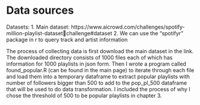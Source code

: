 # Data sources

Datasets:
1. Main dataset: https://www.aicrowd.com/challenges/spotify-million-playlist-datasetchallenge#dataset
2. We can use the “spotifyr” package in r to query track and artist information

The process of collecting data is first download the main dataset in the link. The downloaded directory consists of 1000 files each of which has information for 1000 playlists in json form. Then I wrote a program called found_popular.R (can be found in the main page) to iterate through each file and load them into a temporary dataframe to extract popular playlists with number of followers bigger than 500 to add to the pop_pl_500 dataframe that will be used to do data transformation. I included the process of why I chose the threshold of 500 to be popular playlists in chapter 3.
